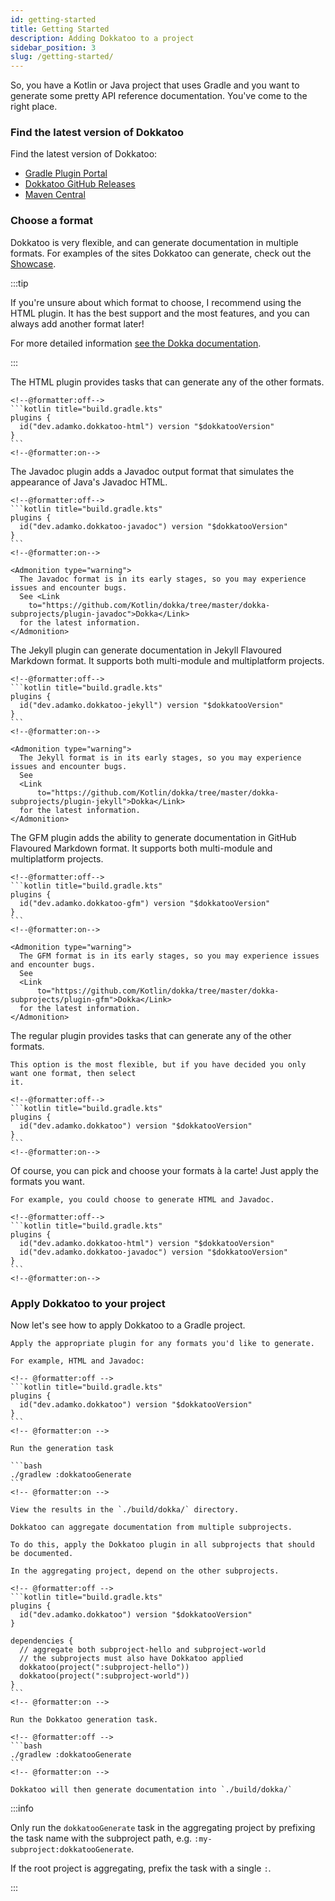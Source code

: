 ```yaml
---
id: getting-started
title: Getting Started
description: Adding Dokkatoo to a project
sidebar_position: 3
slug: /getting-started/
---
```



So, you have a Kotlin or Java project that uses Gradle and you want to generate some pretty
API reference documentation. You've come to the right place.

### Find the latest version of Dokkatoo

Find the latest version of Dokkatoo:

* [Gradle Plugin Portal](https://plugins.gradle.org/search?term=Dokkatoo)
* [Dokkatoo GitHub Releases](https://github.com/adamko-dev/dokkatoo/releases)
* [Maven Central](https://search.maven.org/search?q=g:dev.adamko.dokkatoo)


### Choose a format

Dokkatoo is very flexible, and can generate documentation in multiple formats.
For examples of the sites Dokkatoo can generate, check out the [Showcase](/showcase).

:::tip

If you're unsure about which format to choose, I recommend using the HTML plugin.
It has the best support and the most features, and you can always add another format later!

For more detailed information [see the Dokka documentation](https://github.com/Kotlin/dokka#output-formats).

:::

<Tabs>
  <TabItem value="html" label="HTML">
    The HTML plugin provides tasks that can generate any of the other formats.

    <!--@formatter:off-->
    ```kotlin title="build.gradle.kts"
    plugins {
      id("dev.adamko.dokkatoo-html") version "$dokkatooVersion"
    }
    ```
    <!--@formatter:on-->
  </TabItem>
  <TabItem value="javadoc" label="Javadoc">
    The Javadoc plugin adds a Javadoc output format that simulates the appearance of Java's Javadoc
    HTML.

    <!--@formatter:off-->
    ```kotlin title="build.gradle.kts"
    plugins {
      id("dev.adamko.dokkatoo-javadoc") version "$dokkatooVersion"
    }
    ```
    <!--@formatter:on-->

    <Admonition type="warning">
      The Javadoc format is in its early stages, so you may experience issues and encounter bugs.
      See <Link
        to="https://github.com/Kotlin/dokka/tree/master/dokka-subprojects/plugin-javadoc">Dokka</Link>
      for the latest information.
    </Admonition>
  </TabItem>
  <TabItem value="jekyll" label="Jekyll">
    The Jekyll plugin can generate documentation in Jekyll Flavoured Markdown format.
    It supports both multi-module and multiplatform projects.

    <!--@formatter:off-->
    ```kotlin title="build.gradle.kts"
    plugins {
      id("dev.adamko.dokkatoo-jekyll") version "$dokkatooVersion"
    }
    ```
    <!--@formatter:on-->

    <Admonition type="warning">
      The Jekyll format is in its early stages, so you may experience issues and encounter bugs.
      See
      <Link
          to="https://github.com/Kotlin/dokka/tree/master/dokka-subprojects/plugin-jekyll">Dokka</Link>
      for the latest information.
    </Admonition>

  </TabItem>
  <TabItem value="gfm" label="GFM">
    The GFM plugin adds the ability to generate documentation in GitHub Flavoured Markdown format.
    It supports both multi-module and multiplatform projects.

    <!--@formatter:off-->
    ```kotlin title="build.gradle.kts"
    plugins {
      id("dev.adamko.dokkatoo-gfm") version "$dokkatooVersion"
    }
    ```
    <!--@formatter:on-->

    <Admonition type="warning">
      The GFM format is in its early stages, so you may experience issues and encounter bugs.
      See
      <Link
          to="https://github.com/Kotlin/dokka/tree/master/dokka-subprojects/plugin-gfm">Dokka</Link>
      for the latest information.
    </Admonition>
  </TabItem>
  <TabItem value="all" label="All formats">
    The regular plugin provides tasks that can generate any of the other formats.

    This option is the most flexible, but if you have decided you only want one format, then select
    it.

    <!--@formatter:off-->
    ```kotlin title="build.gradle.kts"
    plugins {
      id("dev.adamko.dokkatoo") version "$dokkatooVersion"
    }
    ```
    <!--@formatter:on-->

  </TabItem>
  <TabItem value="pick-and-choose" label="Pick and Choose">
    Of course, you can pick and choose your formats à la carte! Just apply the formats you want.

    For example, you could choose to generate HTML and Javadoc.

    <!--@formatter:off-->
    ```kotlin title="build.gradle.kts"
    plugins {
      id("dev.adamko.dokkatoo-html") version "$dokkatooVersion"
      id("dev.adamko.dokkatoo-javadoc") version "$dokkatooVersion"
    }
    ```
    <!--@formatter:on-->

  </TabItem>
</Tabs>


### Apply Dokkatoo to your project

Now let's see how to apply Dokkatoo to a Gradle project.

<Tabs>
  <TabItem value="single" label="I have a single project">

    Apply the appropriate plugin for any formats you'd like to generate.

    For example, HTML and Javadoc:

    <!-- @formatter:off -->
    ```kotlin title="build.gradle.kts"
    plugins {
      id("dev.adamko.dokkatoo") version "$dokkatooVersion"
    }
    ```
    <!-- @formatter:on -->

    Run the generation task

    ```bash
    ./gradlew :dokkatooGenerate
    ```
    <!-- @formatter:on -->

    View the results in the `./build/dokka/` directory.
  </TabItem>
  <TabItem value="multiple" label="I have multiple subprojects">

    Dokkatoo can aggregate documentation from multiple subprojects.

    To do this, apply the Dokkatoo plugin in all subprojects that should be documented.

    In the aggregating project, depend on the other subprojects.

    <!-- @formatter:off -->
    ```kotlin title="build.gradle.kts"
    plugins {
      id("dev.adamko.dokkatoo") version "$dokkatooVersion"
    }

    dependencies {
      // aggregate both subproject-hello and subproject-world
      // the subprojects must also have Dokkatoo applied
      dokkatoo(project(":subproject-hello"))
      dokkatoo(project(":subproject-world"))
    }
    ```
    <!-- @formatter:on -->

    Run the Dokkatoo generation task.

    <!-- @formatter:off -->
    ```bash
    ./gradlew :dokkatooGenerate
    ```
    <!-- @formatter:on -->

    Dokkatoo will then generate documentation into `./build/dokka/`

  </TabItem>
</Tabs>

:::info

Only run the `dokkatooGenerate` task in the aggregating project
by prefixing the task name with the subproject path,
e.g. `:my-subproject:dokkatooGenerate`.

If the root project is aggregating, prefix the task with a single `:`.

:::
